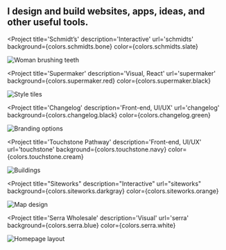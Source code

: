

<!-- TODO: SEO -->

<Container width={sizes.large}>

<Box maxWidth={sizes.xsmall} mx='auto'>

## I <Link to='/info'>design and build</Link> websites, apps, ideas, and other useful tools.

</Box>

</Container>

<Container width={sizes.large}>
<Box sx={{
  maxWidth: `${sizes.large}`,
  display: 'grid',
  gridTemplateColumns: ['1fr', '1fr', '1fr 1fr'],
  gridGap: [5],
  alignItems: 'end',
  mx: 'auto',
  my: 6
}}>

<Project
  title='Schmidt’s'
  description='Interactive'
  url='schmidts'
  background={colors.schmidts.bone}
  color={colors.schmidts.slate}
>

![Woman brushing teeth](../images/schmidts/woman-smile.jpg)

</Project>

<Project
  title='Supermaker'
  description='Visual, React'
  url='supermaker'
  background={colors.supermaker.red}
  color={colors.supermaker.black}
>

![Style tiles](../images/supermaker/style-tiles-4b.jpg)

</Project>

<Project
  title='Changelog'
  description='Front-end, UI/UX'
  url='changelog'
  background={colors.changelog.black}
  color={colors.changelog.green}
>

![Branding options](../images/changelog/podcasts-brand.jpg)

</Project>

<Project
  title='Touchstone Pathway'
  description='Front-end, UI/UX'
  url='touchstone'
  background={colors.touchstone.navy}
  color={colors.touchstone.cream}
>

![Buildings](../images/touchstone/featured.jpg)

</Project>

<Project
  title="Siteworks"
  description="Interactive"
  url="siteworks"
  background={colors.siteworks.darkgray}
  color={colors.siteworks.orange}
>

![Map design](../images/siteworks/map-2.png)

</Project>

<Project
  title='Serra Wholesale'
  description='Visual'
  url='serra'
  background={colors.serra.blue}
  color={colors.serra.white}
>

![Homepage layout](../images/serra/wholesale-page-3.jpg)

</Project>

</Box>
</Container>
